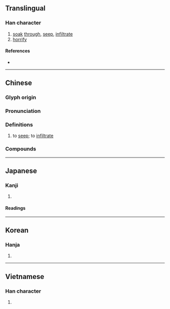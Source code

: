 {{also|渗}}
{{character info}}
==Translingual==

===Han character===
{{Han char|rn=85|rad=水|as=11|sn=14|four=33122|canj=EIIH|ids=⿰氵參}}

# [[soak]] [[through]], [[seep]], [[infiltrate]]
# [[horrify]]

====References====
* {{Han ref|kx=0643.350|dkj=18081|dj=1051.130|hdz=31734.030|uh=6EF2|ud=28402|bh=BAAF|bd=47791}}

----

==Chinese==
{{zh-forms|s=渗}}

===Glyph origin===
{{Han etym}}

===Pronunciation===
{{zh-pron
|m=shèn
|ma=Zh-shèn.ogg
|m-s=
|c=sam3
|c-t=
|g=
|h=pfs=
|j=
|mb=
|md=
|mn=siàm/sìm
|mn_note=siàm - vernacular; sìm - literary
|mn-t=
|w=
|x=
|mc=y
|oc=y
|cat=v
}}

===Definitions===
{{zh-hanzi}}

# to [[seep]]; to [[infiltrate]]

===Compounds===
{{zh-der|滲透|反滲透|偽裝滲透|滲水|滲漉|滲溝|海上滲透|滲入|滲漏|滲坑|滲出|滲瀨}}

----

==Japanese==

===Kanji===
{{ja-kanji|grade=|rs=水11}}

# {{rfdef|ja|sort=水11}}

====Readings====
{{ja-readings
|goon=しん<しむ
|kanon=しん<しむ
|kun=にじ-む, し-みる
}}

----

==Korean==

===Hanja===
{{ko-hanja|hangeul=참|eumhun=}}

# {{rfdef|ko|sort=水11}}

----

==Vietnamese==

===Han character===
{{vi-readings|rs=水11|reading=rướm}}

# {{rfdef|vi|sort=水11}}